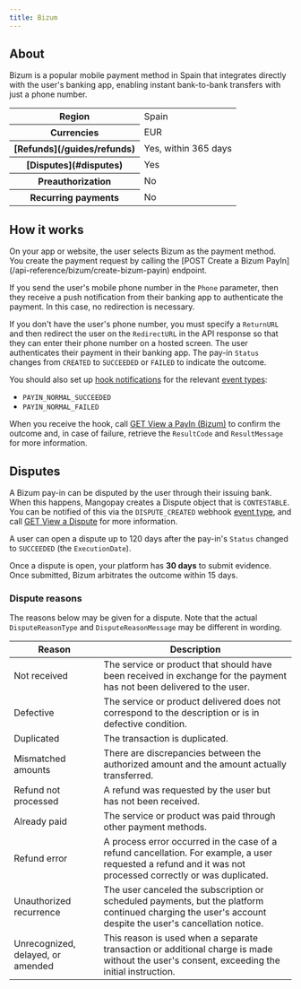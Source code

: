 ```yaml
---
title: Bizum
---
```


## About

Bizum is a popular mobile payment method in Spain that integrates directly with the user's banking app, enabling instant bank-to-bank transfers with just a phone number.

<table>
    <tbody>
        <tr>
            <th class="header">Region</th>
            <td class="table-content">
                Spain
            </td>
            </tr>
        <tr>
            <th class="header">Currencies</th>
            <td class="table-content">
                EUR
            </td>
            </tr>
        <tr>
            <th class="header">[Refunds](/guides/refunds)</th>
            <td class="table-content">
                Yes, within 365 days
            </td>
            </tr>
        <tr>
            <th class="header">[Disputes](#disputes)</th>
            <td class="table-content">
                Yes
            </td>
            </tr>
        <tr>
            <th class="header">Preauthorization</th>
            <td class="table-content">
                No
            </td>
            </tr>
        <tr>
            <th class="header">Recurring&nbsp;payments</th>
            <td class="table-content">
                No
            </td>
            </tr>
    </tbody>
</table>

## How it works

<Steps>
<Step title="User chooses payment method">
On your app or website, the user selects Bizum as the payment method.
</Step>
<Step title="Your platform initiates the pay-in">
You create the payment request by calling the [POST Create a Bizum PayIn](/api-reference/bizum/create-bizum-payin) endpoint.

If you send the user's mobile phone number in the `Phone` parameter, then they receive a push notification from their banking app to authenticate the payment. In this case, no redirection is necessary.

If you don't have the user's phone number, you must specify a `ReturnURL` and then redirect the user on the `RedirectURL` in the API response so that they can enter their phone number on a hosted screen.
</Step>
<Step title="User authenticates payment">
The user authenticates their payment in their banking app.
</Step>
<Step title="Your platform handles the outcome">
The pay-in `Status` changes from `CREATED` to `SUCCEEDED` or `FAILED` to indicate the outcome. 

You should also set up [hook notifications](/webhooks) for the relevant [event types](/webhooks/event-types):

- `PAYIN_NORMAL_SUCCEEDED`
- `PAYIN_NORMAL_FAILED`

When you receive the hook, call [GET View a PayIn (Bizum)](/api-reference/bizum/view-payin-bizum) to confirm the outcome and, in case of failure, retrieve the `ResultCode` and `ResultMessage` for more information. 
</Step>
</Steps>

## Disputes 

A Bizum pay-in can be disputed by the user through their issuing bank. When this happens, Mangopay creates a Dispute object that is `CONTESTABLE`. You can be notified of this via the `DISPUTE_CREATED` webhook [event type](/webhooks/event-types#disputes), and call [GET View a Dispute](/api-reference/disputes/view-dispute) for more information.

A user can open a dispute up to 120 days after the pay-in's `Status` changed to `SUCCEEDED` (the `ExecutionDate`).

Once a dispute is open, your platform has **30 days** to submit evidence. Once submitted, Bizum arbitrates the outcome within 15 days.

### Dispute reasons

The reasons below may be given for a dispute. Note that the actual `DisputeReasonType` and `DisputeReasonMessage` may be different in wording.

<table>
<thead>
<tr>
<th>
Reason
</th>
<th>
Description
</th>
</tr>
</thead>
<tbody>
<tr>
<td>
Not received
</td>
<td>
The service or product that should have been received in exchange for the payment has not been delivered to the user.
</td>
</tr>
<tr>
<td>
Defective
</td>
<td>
The service or product delivered does not correspond to the description or is in defective condition.
</td>
</tr>
<tr>
<td>
Duplicated
</td>
<td>
The transaction is duplicated.
</td>
</tr>
<tr>
<td>
Mismatched amounts
</td>
<td>
There are discrepancies between the authorized amount and the amount actually transferred.
</td>
</tr>
<tr>
<td>
Refund not processed
</td>
<td>
A refund was requested by the user but has not been received. 
</td>
</tr>
<tr>
<td>
Already paid
</td>
<td>
The service or product was paid through other payment methods.
</td>
</tr>
<tr>
<td>
Refund error
</td>
<td>
A process error occurred in the case of a refund cancellation. For example, a user requested a refund and it was not processed correctly or was duplicated.
</td>
</tr>
<tr>
<td>
Unauthorized recurrence
</td>
<td>
The user canceled the subscription or scheduled payments, but the platform continued charging the user's account despite the user's cancellation notice.
</td>
</tr>
<tr>
<td>
Unrecognized, delayed, or amended
</td>
<td>
This reason is used when a separate transaction or additional charge is made without the user's consent, exceeding the initial instruction.
</td>
</tr>
</tbody>
</table>